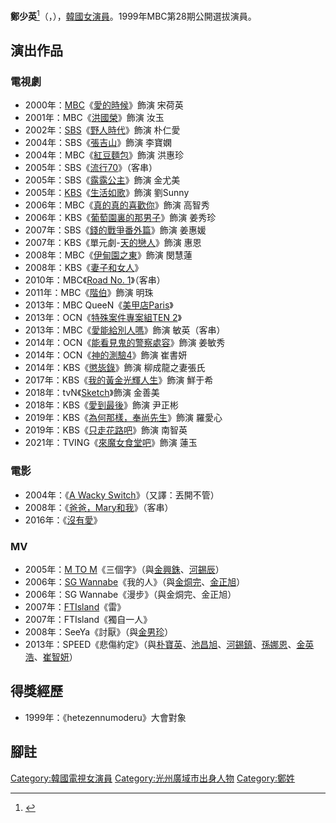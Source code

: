 {{藝人
| 姓名 = 鄭少英
| 類型 = 女演員
| 圖片 = So young Jeong.png
| 圖片尺寸 = 250px
| 國籍 = {{KOR}}
| 外文名 = 정소영
| 外文 = ko
| 羅馬拼音 = Jung So Young
| 出生日期 = {{birth_date_and_age|1979|1|6}}
| 出生地點 = {{KOR}}[[光州廣域市|光州廣域市]]
| 語言 = [[韓語|韓語]]、[[英語|英語]]、[[日語|日語]]
| 教育程度 = [[全南大學|全南大學]]日語日文學[[學士|學士]]
| 經紀公司 = 祕密決死團
| 出道日期 = 1999年
}}
{{Infobox Korean name
|hangul = 정소영
|hanja = {{linktext|鄭|少|英}}
}}
'''鄭少英'''<ref>{{Cite web |url=http://blog.naver.com/secretenter/110186822601 |title=官方網站個人資料 |access-date=2014-04-18 |archive-url=https://web.archive.org/web/20160304200515/http://blog.naver.com/secretenter/110186822601 |archive-date=2016-03-04 |dead-url=yes }}</ref>（{{lang-ko|정소영}}，{{bd|1979年|1月6日|catIdx=J鄭}}），[[韓國|韓國]][[女演員|女演員]]。1999年MBC第28期公開選拔演員。

== 演出作品 ==
=== 電視劇 ===
*2000年：[[文化廣播_(韓國)|MBC]]《[[愛的時候|愛的時候]]》飾演 宋荷英
*2001年：MBC《[[洪國榮_(電視劇)|洪國榮]]》飾演 汝玉
*2002年：[[SBS_(韓國)|SBS]]《[[野人時代|野人時代]]》飾演 朴仁愛
*2004年：SBS《[[張吉山|張吉山]]》飾演 李寶嫻
*2004年：MBC《[[紅豆麵包_(電視劇)|紅豆麵包]]》飾演 洪惠珍
*2005年：SBS《[[流行70|流行70]]》（客串）
*2005年：SBS《[[露露公主|露露公主]]》飾演 金尤美
*2005年：[[韓國放送公社|KBS]]《[[生活如歌|生活如歌]]》飾演 劉Sunny
*2006年：MBC《[[真的真的喜歡你|真的真的喜歡你]]》飾演 高智秀
*2006年：KBS《[[葡萄園裏的那男子|葡萄園裏的那男子]]》飾演 姜秀珍
*2007年：SBS《[[錢的戰爭|錢的戰爭番外篇]]》飾演 姜惠媛
*2007年：KBS《單元劇-[[天的戀人|天的戀人]]》飾演 惠恩
*2008年：MBC《[[伊甸園之東_(電視劇)|伊甸園之東]]》飾演 閔慧蓮
*2008年：KBS《[[妻子和女人|妻子和女人]]》
*2010年：MBC《[[Road_No._1|Road No. 1]]》（客串）
*2011年：MBC《[[階伯_(電視劇)|階伯]]》飾演 明珠
*2013年：MBC QueeN《[[美甲店Paris|美甲店Paris]]》
*2013年：OCN《[[特殊案件專案組TEN#第二季|特殊案件專案組TEN 2]]》
*2013年：MBC《[[愛能給別人嗎|愛能給別人嗎]]》飾演 敏英（客串）
*2014年：OCN《[[能看見鬼的警察處容|能看見鬼的警察處容]]》飾演 姜敏秀
*2014年：OCN《[[神的測驗4|神的測驗4]]》飾演 崔書妍
*2014年：KBS《[[懲毖錄|懲毖錄]]》飾演 柳成龍之妻張氏
*2017年：KBS《[[我的黃金光輝人生|我的黃金光輝人生]]》飾演 鮮于希
*2018年：tvN《[[Sketch_(韓國電視劇)|Sketch]]》飾演 金善美
*2018年：KBS《[[愛到最後|愛到最後]]》飾演 尹正彬
*2019年：KBS《[[為何那樣，奉尚先生|為何那樣，奉尚先生]]》飾演 羅愛心
*2019年：KBS《[[只走花路吧|只走花路吧]]》飾演 南智英
*2021年：TVING《[[來魔女食堂吧|來魔女食堂吧]]》飾演 蓮玉

===電影===
*2004年：《[[A_Wacky_Switch|A Wacky Switch]]》（又譯：丟開不管）
*2008年：《[[爸爸，Mary和我|爸爸，Mary和我]]》（客串）
*2016年：《[[沒有愛|沒有愛]]》

=== MV ===
*2005年：[[M_TO_M|M TO M]]《三個字》（與[[金興銖|金興銖]]、[[河錫辰|河錫辰]]）
*2006年：[[SG_Wannabe|SG Wannabe]]《我的人》（與[[金烔完|金烔完]]、[[金正旭|金正旭]]）
*2006年：SG Wannabe《漫步》（與金烔完、金正旭）
*2007年：[[FTIsland|FTIsland]]《雷》
*2007年：FTIsland《獨自一人》
*2008年：SeeYa《討厭》（與[[金男珍|金男珍]]）
*2013年：SPEED《悲傷約定》（與[[朴寶英|朴寶英]]、[[池昌旭|池昌旭]]、[[河錫鎮|河錫鎮]]、[[孫娜恩|孫娜恩]]、[[金英浩|金英浩]]、[[崔智妍|崔智妍]]）

== 得獎經歷 ==
*1999年：《hetezennumoderu》大會對象

== 腳註 ==
{{reflist}}



{{DEFAULTSORT: Jung So Young}}
[[Category:韓國電視女演員|Category:韓國電視女演員]]
[[Category:光州廣域市出身人物|Category:光州廣域市出身人物]]
[[Category:鄭姓|Category:鄭姓]]